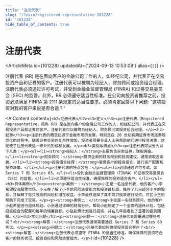 ```yaml
---
title: "注册代表"
slug: "/learn/registered-representative-101228"
id: "101228"
hide_table_of_contents: true
---
```



# 注册代表

<ArticleMeta id={101228} updatedAt={'2024-09-13 10:53:08'} alias={`[]`} />
<div className='border-solid border-b border-t-0 my-4 border-[var(--ifm-color-gray-300)]' />

注册代表 (RR) 是在面向客户的金融公司工作的人，如经纪公司，并代表正在交易投资产品和证券的客户。注册代表可以被聘为经纪人，财务顾问或投资组合经理。注册代表必须通过许可考试，并受到金融业监督管理局 (FINRA) 和证券交易委员会 (SEC) 的监管。此外，RR 必须遵守适当性标准。在公司向投资者推荐之前，投资必须满足 FINRA 第 2111 条规定的适当性要求。必须肯定回答以下问题: “这项投资对我的客户来说是否合适？”

<AIContent content={`<h2>注册代表</h2><h3>定义</h3><p>注册代表（Registered Representative，简称 RR）是在面向客户的金融公司工作的人，如经纪公司，并代表正在交易投资产品和证券的客户。注册代表可以被聘为经纪人、财务顾问或投资组合经理。</p><h3>起源</h3><p>注册代表的概念起源于金融市场的发展，特别是在 20 世纪初期证券市场逐渐规范化的过程中。随着证券交易的复杂性增加，投资者需要专业人士来帮助他们进行投资决策，这促使了注册代表这一职业的形成和发展。</p><h3>类别与特点</h3><p>注册代表可以分为以下几类：</p><ul><li><strong>经纪人：</strong>主要负责买卖证券，赚取佣金。</li><li><strong>财务顾问：</strong>提供全面的财务规划和投资建议，通常收取咨询费。</li><li><strong>投资组合经理：</strong>管理客户的投资组合，进行资产配置和投资决策。</li></ul><p>注册代表的特点包括：</p><ul><li>必须通过许可考试，如 Series 7 和 Series 63。</li><li>受到金融业监督管理局（FINRA）和证券交易委员会（SEC）的监管。</li><li>必须遵守适当性标准，确保推荐的投资适合客户。</li></ul><h3>具体案例</h3><p><strong>案例一：</strong>小王是一名注册代表，他的客户小李希望投资股票市场。小王在了解了小李的风险承受能力和投资目标后，推荐了几只适合小李的股票，并解释了每只股票的风险和潜在收益。小李最终选择了其中两只股票进行投资，并在小王的帮助下完成了交易。</p><p><strong>案例二：</strong>小张是一名财务顾问，他的客户小赵希望进行退休规划。小张通过详细的财务分析，帮助小赵制定了一个全面的退休计划，包括投资组合的配置和每年的储蓄目标。小赵按照计划进行投资，并在几年后看到了显著的投资回报。</p><h3>常见问题</h3><p><strong>问题一：</strong>注册代表需要通过哪些考试？<br/><strong>解答：</strong>注册代表通常需要通过 Series 7 和 Series 63 考试。</p><p><strong>问题二：</strong>注册代表如何确保投资适合客户？<br/><strong>解答：</strong>注册代表必须遵守 FINRA 的适当性标准，确保推荐的投资符合客户的财务状况、投资目标和风险承受能力。</p>`} id={101228} />
